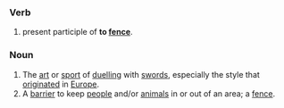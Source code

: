 ===Verb===

# present participle of '''to [[fence]]'''.

===Noun===

# The [[art]] or [[sport]] of [[duel]]ling with [[sword]]s, especially the style that [[originate]]d in [[Europe]].
# A [[barrier]] to keep [[people]] and/or [[animals]] in or out of an area; a [[fence]].